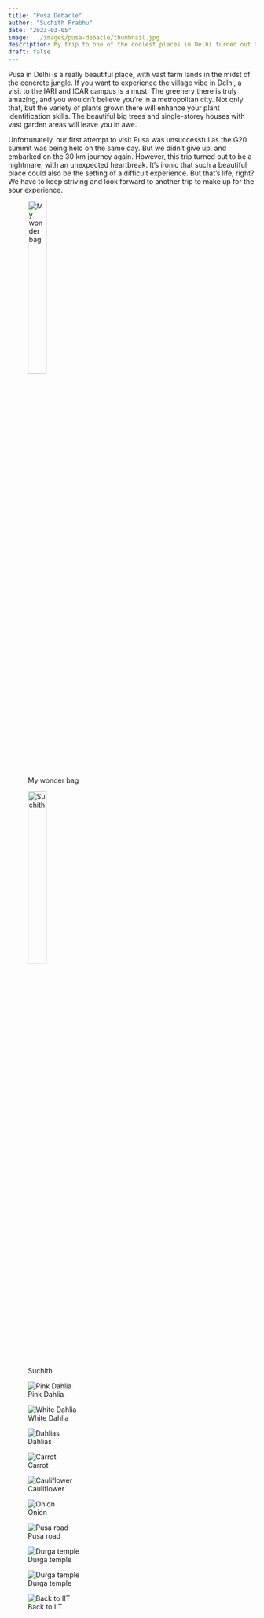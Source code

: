 ```yaml
---
title: "Pusa Debacle"
author: "Suchith Prabhu"
date: "2023-03-05"
image: ../images/pusa-debacle/thumbnail.jpg
description: My trip to one of the coolest places in Delhi turned out to be a complete nightmare.
draft: false
---
```


Pusa in Delhi is a really beautiful place, with vast farm lands in the midst of the concrete jungle. If you want to experience the village vibe in Delhi, a visit to the IARI and ICAR campus is a must. The greenery there is truly amazing, and you wouldn't believe you're in a metropolitan city. Not only that, but the variety of plants grown there will enhance your plant identification skills. The beautiful big trees and single-storey houses with vast garden areas will leave you in awe.

Unfortunately, our first attempt to visit Pusa was unsuccessful as the G20 summit was being held on the same day. But we didn't give up, and embarked on the 30 km journey again. However, this trip turned out to be a nightmare, with an unexpected heartbreak. It's ironic that such a beautiful place could also be the setting of a difficult experience. But that's life, right? We have to keep striving and look forward to another trip to make up for the sour experience.

::: {layout-ncol=2}
![My wonder bag](../images/pusa-debacle/IMG_20230305_050428.jpg){width="30%"}

![Suchith](../images/pusa-debacle/IMG_20230305_050628.jpg){width="30%"}
:::


::: {layout-ncol=3}
![Pink Dahlia](../images/pusa-debacle/IMG_20230305_064711.jpg)

![White Dahlia](../images/pusa-debacle/IMG_20230305_064824.jpg)

![Dahlias](../images/pusa-debacle/IMG_20230305_064808.jpg)
:::


![Carrot](../images/pusa-debacle/IMG_20230305_064357.jpg)


::: {layout-ncol=2}

![Cauliflower](../images/pusa-debacle/IMG_20230305_065050.jpg)

![Onion](../images/pusa-debacle/IMG_20230305_065053.jpg)
:::

::: {layout-ncol=3}
![Pusa road](../images/pusa-debacle/IMG_20230305_074415.jpg)

![Durga temple](../images/pusa-debacle/IMG_20230305_080338.jpg)

![Durga temple](../images/pusa-debacle/IMG_20230305_080343.jpg)
:::

![Back to IIT](../images/pusa-debacle/IMG_20230305_085054.jpg)
